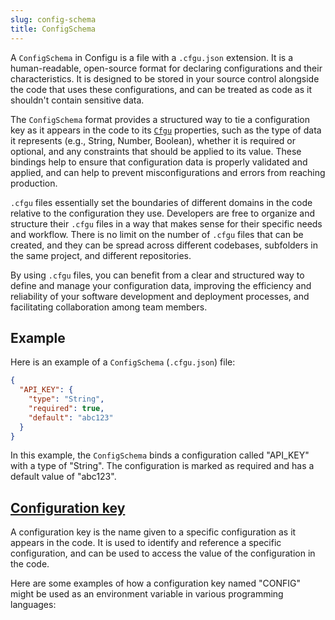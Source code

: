 ```yaml
---
slug: config-schema
title: ConfigSchema
---
```



A `ConfigSchema` in Configu is a file with a `.cfgu.json` extension. It is a human-readable, open-source format for declaring configurations and their characteristics. It is designed to be stored in your source control alongside the code that uses these configurations, and can be treated as code as it shouldn't contain sensitive data.

The `ConfigSchema` format provides a structured way to tie a configuration key as it appears in the code to its [`Cfgu`](/cfgu) properties, such as the type of data it represents (e.g., String, Number, Boolean), whether it is required or optional, and any constraints that should be applied to its value. These bindings help to ensure that configuration data is properly validated and applied, and can help to prevent misconfigurations and errors from reaching production.

`.cfgu` files essentially set the boundaries of different domains in the code relative to the configuration they use. Developers are free to organize and structure their `.cfgu` files in a way that makes sense for their specific needs and workflow. There is no limit on the number of `.cfgu` files that can be created, and they can be spread across different codebases, subfolders in the same project, and different repositories.

By using `.cfgu` files, you can benefit from a clear and structured way to define and manage your configuration data, improving the efficiency and reliability of your software development and deployment processes, and facilitating collaboration among team members.

## Example

Here is an example of a `ConfigSchema` (`.cfgu.json`) file:

```json
{
  "API_KEY": {
    "type": "String",
    "required": true,
    "default": "abc123"
  }
}
```

In this example, the `ConfigSchema` binds a configuration called "API_KEY" with a type of "String". The configuration is marked as required and has a default value of "abc123".

## [Configuration key](https://github.com/configu/configu/blob/main/types/ConfigSchema.ts#L21)

A configuration key is the name given to a specific configuration as it appears in the code. It is used to identify and reference a specific configuration, and can be used to access the value of the configuration in the code.

Here are some examples of how a configuration key named "CONFIG" might be used as an environment variable in various programming languages:

<LangToEnvs />
